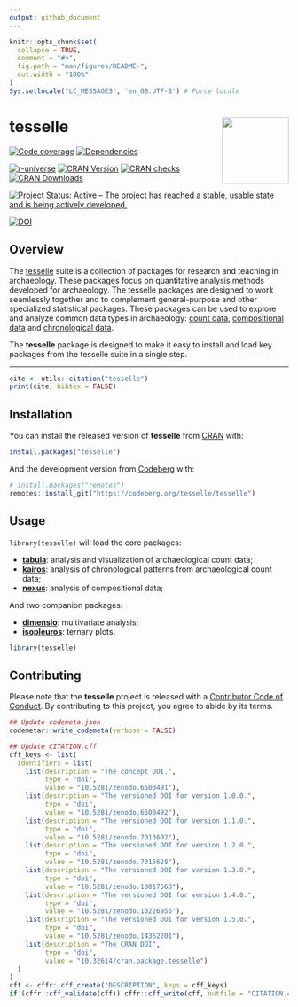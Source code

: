 ```yaml
---
output: github_document
---
```


<!-- README.md is generated from README.Rmd. Please edit that file -->

```r
knitr::opts_chunk$set(
  collapse = TRUE,
  comment = "#>",
  fig.path = "man/figures/README-",
  out.width = "100%"
)
Sys.setlocale("LC_MESSAGES", 'en_GB.UTF-8') # Force locale
```

# tesselle <img width=120px src="man/figures/logo.png" align="right" />

<!-- badges: start -->
[![Code coverage](https://packages.tesselle.org/tesselle/coverage/badge.svg)](https://packages.tesselle.org/tesselle/coverage/)
[![Dependencies](https://tinyverse.netlify.app/badge/tesselle)](https://cran.r-project.org/package=tesselle)

[![r-universe](https://tesselle.r-universe.dev/badges/tesselle)](https://tesselle.r-universe.dev/tesselle){.pkgdown-devel}
[![CRAN Version](https://www.r-pkg.org/badges/version/tesselle)](https://cran.r-project.org/package=tesselle){.pkgdown-release}
[![CRAN checks](https://badges.cranchecks.info/worst/tesselle.svg)](https://cran.r-project.org/web/checks/check_results_tesselle.html){.pkgdown-release}
[![CRAN Downloads](https://cranlogs.r-pkg.org/badges/tesselle)](https://cran.r-project.org/package=tesselle){.pkgdown-release}

[![Project Status: Active – The project has reached a stable, usable state and is being actively developed.](https://www.repostatus.org/badges/latest/active.svg)](https://www.repostatus.org/#active)

[![DOI](https://zenodo.org/badge/DOI/10.5281/zenodo.6500491.svg)](https://doi.org/10.5281/zenodo.6500491)
<!-- badges: end -->

## Overview

The [tesselle](https://www.tesselle.org/) suite is a collection of packages for research and teaching in archaeology. These packages focus on quantitative analysis methods developed for archaeology. The tesselle packages are designed to work seamlessly together and to complement general-purpose and other specialized statistical packages. These packages can be used to explore and analyze common data types in archaeology: [count data](https://packages.tesselle.org/tabula/), [compositional data](https://packages.tesselle.org/nexus/) and [chronological data](https://packages.tesselle.org/kairos/).

The **tesselle** package is designed to make it easy to install and load key packages from the tesselle suite in a single step.

---

```r
cite <- utils::citation("tesselle")
print(cite, bibtex = FALSE)
```

## Installation

You can install the released version of **tesselle** from [CRAN](https://CRAN.R-project.org) with:

```r
install.packages("tesselle")
```

And the development version from [Codeberg](https://codeberg.org/) with:

```r
# install.packages("remotes")
remotes::install_git("https://codeberg.org/tesselle/tesselle")
```

## Usage

`library(tesselle)` will load the core packages:

* [**tabula**](https://packages.tesselle.org/tabula/): analysis and visualization of archaeological count data;
* [**kairos**](https://packages.tesselle.org/kairos/): analysis of chronological patterns from archaeological count data;
* [**nexus**](https://packages.tesselle.org/nexus/): analysis of compositional data;

And two companion packages:

* [**dimensio**](https://packages.tesselle.org/dimensio/): multivariate analysis;
* [**isopleuros**](https://packages.tesselle.org/isopleuros/): ternary plots.

```r
library(tesselle)
```

## Contributing

Please note that the **tesselle** project is released with a [Contributor Code of Conduct](https://www.tesselle.org/conduct.html). By contributing to this project, you agree to abide by its terms.

```r
## Update codemeta.json
codemetar::write_codemeta(verbose = FALSE)

## Update CITATION.cff
cff_keys <- list(
  identifiers = list(
    list(description = "The concept DOI.",
         type = "doi",
         value = "10.5281/zenodo.6500491"),
    list(description = "The versioned DOI for version 1.0.0.",
         type = "doi",
         value = "10.5281/zenodo.6500492"),
    list(description = "The versioned DOI for version 1.1.0.",
         type = "doi",
         value = "10.5281/zenodo.7013602"),
    list(description = "The versioned DOI for version 1.2.0.",
         type = "doi",
         value = "10.5281/zenodo.7315628"),
    list(description = "The versioned DOI for version 1.3.0.",
         type = "doi",
         value = "10.5281/zenodo.10017663"),
    list(description = "The versioned DOI for version 1.4.0.",
         type = "doi",
         value = "10.5281/zenodo.10226956"),
    list(description = "The versioned DOI for version 1.5.0.",
         type = "doi",
         value = "10.5281/zenodo.14362201"),
    list(description = "The CRAN DOI",
         type = "doi",
         value = "10.32614/cran.package.tesselle")
  )
)
cff <- cffr::cff_create("DESCRIPTION", keys = cff_keys)
if (cffr::cff_validate(cff)) cffr::cff_write(cff, outfile = "CITATION.cff")
```

